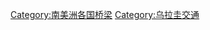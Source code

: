 {{Commons cat|Bridges in Uruguay}}

[[Category:南美洲各国桥梁|Category:南美洲各国桥梁]]
[[Category:乌拉圭交通|Category:乌拉圭交通]]
